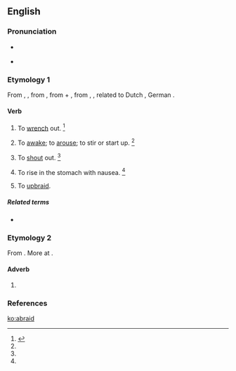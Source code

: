 ==English==

===Pronunciation===
* {{a|US}} {{IPA|/əˈbɹeɪd/}}
* {{homophones|abrade}}

===Etymology 1===
From {{etyl|enm}} {{term|abraiden|lang=enm}}, {{term|abreiden||to start up, awake, move, reproach|lang=enm}}, from {{etyl|ang}} {{term|abregdan|ābreġdan|to move quickly, vibrate, draw, draw from, remove, unsheath, wrench, pull out, withdraw, take away, draw back, free from, draw up, raise, lift up, start up|lang=ang}}, from {{etyl|gem-pro|en}} {{recons|uz-||out|lang=gem-pro}} + {{recons|bregdanan||to move, swing|lang=gem-pro}}, from {{etyl|ine-pro|en}} {{recons|bhrēḱ-|lang=ine-pro}}, {{recons|bhrēǵ-||to shine|lang=ine-pro}}, related to Dutch {{term|breien||to knit|lang=nl}}, German {{term|bretten||to knit|lang=de}}.

====Verb====
{{en-verb}}

# {{transitive|obsolete}} {{context|of a sword}} To [[wrench]] out. {{defdate|Attested from prior to 1150 until around (1150 to 1350.)}}<ref name=SOED>{{reference-book | last =| first = | authorlink =  | coauthors =  | editor =Brown, Lesley  | others =  | title = The Shorter Oxford English Dictionary | origdate =  | origyear = 1933| origmonth =  | url =  | format =  | accessdate =  | accessyear =  | accessmonth =  | edition = 5th | date =  | year =2003| month =  | publisher =Oxford University Press  | location =Oxford, UK | language =  | id =  | doi = | isbn =978-0-19-860575-7 | lccn = | ol = | pages =7| chapter =  | chapterurl =  | quote =}}</ref>
# {{intransitive|transitive|obsolete}} To [[awake]]; to [[arouse]]; to stir or start up. {{defdate|Attested from around (1150 to 1350) until the late 16<sup>th</sup> century.}}<ref name=SOED/>
# {{intransitive|transitive|obsolete}} To [[shout]] out. {{defdate|Attested from around (1350 to 1470) until the early 17<sup>th</sup> century.}}<ref name=SOED/>
# {{transitive|obsolete}} To rise in the stomach with nausea. {{defdate|Attested from the mid 16<sup>th</sup> century until the mid 19<sup>th</sup> century.}}<ref name=SOED/>
# {{transitive|obsolete}} To [[upbraid]].

=====Related terms=====
* {{l|en|abray}}

===Etymology 2===
From {{etyl|enm}} {{term|abrede|lang=enm}}. More at {{l|en|abread}}.

====Adverb====
{{en-adv}}

# {{alternative form of|abread}}

===References===
<references/>

[[ko:abraid]]